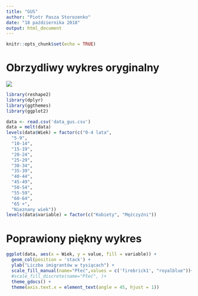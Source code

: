 ```yaml
---
title: "GUS"
author: "Piotr Pasza Storozenko"
date: "18 października 2018"
output: html_document
---
```


```r
knitr::opts_chunk$set(echo = TRUE)
```

# Obrzydliwy wykres oryginalny
![](./obrzydliwy_wykres.png)



```r
library(reshape2)
library(dplyr)
library(ggthemes)
library(ggplot2)

data <- read.csv('data_gus.csv')
data = melt(data)
levels(data$Wiek) = factor(c("0-4 lata",
  "5-9",
  "10-14",
  "15-19",
  "20-24",
  "25-29",
  "30-34",
  "35-39",
  "40-44",
  "45-49",
  "50-54",
  "55-59",
  "60-64",
  "65 +",
  "Nieznany wiek"))
levels(data$variable) = factor(c("Kobiety", "Mężczyźni"))

```

# Poprawiony piękny wykres
```r
ggplot(data, aes(x = Wiek, y = value, fill = variable)) +
  geom_col(position = 'stack') +
  ylab("Liczba imigrantów w tysiącach") + 
  scale_fill_manual(name="Płeć",values = c('firebrick1', "royalblue"))+
  #scale_fill_discrete(name="Płeć", )+
  theme_gdocs() +
  theme(axis.text.x = element_text(angle = 45, hjust = 1))
```


